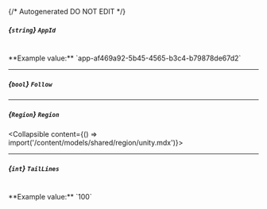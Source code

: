 {/* Autogenerated DO NOT EDIT  */}

##### *{`string`}* `AppId`
<br/>
**Example value:** `app-af469a92-5b45-4565-b3c4-b79878de67d2`

---
##### *{`bool`}* `Follow`

---
##### *{`Region`}* `Region`
<Collapsible content={() => import('/content/models/shared/region/unity.mdx')}>
</Collapsible>

---
##### *{`int`}* `TailLines`
<br/>
**Example value:** `100`


